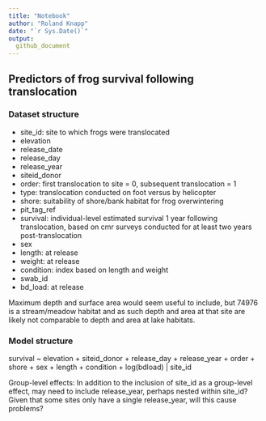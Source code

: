```yaml
---
title: "Notebook"
author: "Roland Knapp"
date: "`r Sys.Date()`"
output:
  github_document
---
```


## Predictors of frog survival following translocation

### Dataset structure

-   site_id: site to which frogs were translocated
-   elevation
-   release_date
-   release_day
-   release_year
-   siteid_donor
-   order: first translocation to site = 0, subsequent translocation = 1
-   type: translocation conducted on foot versus by helicopter
-   shore: suitability of shore/bank habitat for frog overwintering
-   pit_tag_ref
-   survival: individual-level estimated survival 1 year following translocation, based on cmr surveys conducted for at least two years post-translocation
-   sex
-   length: at release
-   weight: at release
-   condition: index based on length and weight
-   swab_id
-   bd_load: at release

Maximum depth and surface area would seem useful to include, but 74976 is a stream/meadow habitat and as such depth and area at that site are likely not comparable to depth and area at lake habitats.

### Model structure

survival \~ elevation + siteid_donor + release_day + release_year + order + shore + sex + length + condition + log(bdload) \| site_id

Group-level effects: In addition to the inclusion of site_id as a group-level effect, may need to include release_year, perhaps nested within site_id? Given that some sites only have a single release_year, will this cause problems?
